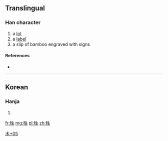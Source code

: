 ==Translingual==

===Han character===
{{Han char|rn=75|rad=木|as=05|sn=9|four=|canj=木竹手一 (DHQM)}}

# a [[lot]]
# a [[label]]
# a slip of bamboo engraved with signs

====References====
* {{Han ref|kx=0521.121|dj=0910.040|hdz=21184.061|uh=680D|ud=26637}}

----

==Korean==

===Hanja===
{{ko-hanja|hangeul=[[생]]|eumhun=|rv=saeng|mr=saeng|y=sayng}}

# {{defn|lang=ko|sort=木05}}

[[Category:Korean-only CJKV Characters|木+05]]

[[fr:栍]]
[[mg:栍]]
[[pl:栍]]
[[zh:栍]]
